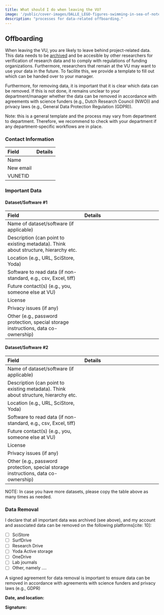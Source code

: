 ```yaml
---
title: What should I do when leaving the VU?
image: '/public/cover-images/DALLE_LEGO-figures-swimming-in-sea-of-notes.jpg'
description: "processes for data-related offboarding."
---
```


## Offboarding

When leaving the VU, you are likely to leave behind project-related data. This data needs to be [archived](../topics/data-archiving) and be accesible by other researchers for verification of research data and to comply with regulations of funding organizations. Furthermore, researchers that remain at the VU may want to use your data in the future. To facilite this, we provide a template to fill out which can be handed over to your manager.

Furthermore, for removing data, it is important that it is clear which data can be removed. If this is not done, it remains unclear to your department/manager whether the data can be removed in accordance with agreements with science funders (e.g., Dutch Research Council (NWO)) and privacy laws (e.g., General Data Protection Regulation (GDPR)).

Note: this is a general template and the process may vary from department to department. Therefore, we recommend to check with your department if any department-specific workflows are in place.

### Contact Information

| Field | Details |
| :--- | :--- |
| Name | |
| New email | |
| VUNETID | |

### Important Data

#### Dataset/Software #1

| Field | Details |
| :--- | :--- |
| Name of dataset/software (if applicable) | |
| Description (can point to existing metadata). Think about structure, hierarchy etc. | |
| Location (e.g., URL, SciStore, Yoda) | |
| Software to read data (if non-standard, e.g., csv, Excel, tiff) | |
| Future contact(s) (e.g., you, someone else at VU) | |
| License | |
| Privacy issues (if any) | |
| Other (e.g., password protection, special storage instructions, data co-ownership) | |

#### Dataset/Software #2

| Field | Details |
| :--- | :--- |
| Name of dataset/software (if applicable) | |
| Description (can point to existing metadata). Think about structure, hierarchy etc. | |
| Location (e.g., URL, SciStore, Yoda) | |
| Software to read data (if non-standard, e.g., csv, Excel, tiff) | |
| Future contact(s) (e.g., you, someone else at VU) | |
| License | |
| Privacy issues (if any) | |
| Other (e.g., password protection, special storage instructions, data co-ownership) | |

NOTE: In case you have more datasets, please copy the table above as many times as needed.

### Data Removal

I declare that all important data was archived (see above), and my account and associated data can be removed on the following platforms[cite: 10]:

* [ ] SciStore
* [ ] SurfDrive
* [ ] Research Drive
* [ ] Yoda Active storage
* [ ] OneDrive
* [ ] Lab journals
* [ ] Other, namely ….

A signed agreement for data removal is important to ensure data can be removed in accordance with agreements with science funders and privacy laws (e.g., GDPR)

**Date, and location:**

**Signature:**